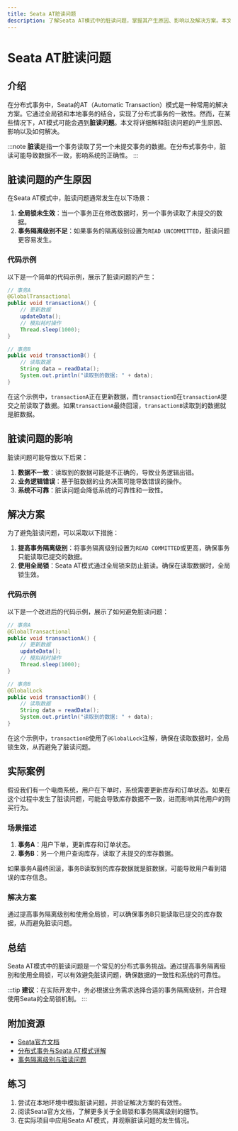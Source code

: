 ```yaml
---
title: Seata AT脏读问题
description: 了解Seata AT模式中的脏读问题，掌握其产生原因、影响以及解决方案。本文适合初学者，通过代码示例和实际案例帮助你深入理解。
---
```


# Seata AT脏读问题

## 介绍

在分布式事务中，Seata的AT（Automatic Transaction）模式是一种常用的解决方案。它通过全局锁和本地事务的结合，实现了分布式事务的一致性。然而，在某些情况下，AT模式可能会遇到**脏读问题**。本文将详细解释脏读问题的产生原因、影响以及如何解决。

:::note
**脏读**是指一个事务读取了另一个未提交事务的数据。在分布式事务中，脏读可能导致数据不一致，影响系统的正确性。
:::

## 脏读问题的产生原因

在Seata AT模式中，脏读问题通常发生在以下场景：

1. **全局锁未生效**：当一个事务正在修改数据时，另一个事务读取了未提交的数据。
2. **事务隔离级别不足**：如果事务的隔离级别设置为`READ UNCOMMITTED`，脏读问题更容易发生。

### 代码示例

以下是一个简单的代码示例，展示了脏读问题的产生：

```java
// 事务A
@GlobalTransactional
public void transactionA() {
    // 更新数据
    updateData();
    // 模拟耗时操作
    Thread.sleep(1000);
}

// 事务B
public void transactionB() {
    // 读取数据
    String data = readData();
    System.out.println("读取到的数据: " + data);
}
```

在这个示例中，`transactionA`正在更新数据，而`transactionB`在`transactionA`提交之前读取了数据。如果`transactionA`最终回滚，`transactionB`读取到的数据就是脏数据。

## 脏读问题的影响

脏读问题可能导致以下后果：

1. **数据不一致**：读取到的数据可能是不正确的，导致业务逻辑出错。
2. **业务逻辑错误**：基于脏数据的业务决策可能导致错误的操作。
3. **系统不可靠**：脏读问题会降低系统的可靠性和一致性。

## 解决方案

为了避免脏读问题，可以采取以下措施：

1. **提高事务隔离级别**：将事务隔离级别设置为`READ COMMITTED`或更高，确保事务只能读取已提交的数据。
2. **使用全局锁**：Seata AT模式通过全局锁来防止脏读。确保在读取数据时，全局锁生效。

### 代码示例

以下是一个改进后的代码示例，展示了如何避免脏读问题：

```java
// 事务A
@GlobalTransactional
public void transactionA() {
    // 更新数据
    updateData();
    // 模拟耗时操作
    Thread.sleep(1000);
}

// 事务B
@GlobalLock
public void transactionB() {
    // 读取数据
    String data = readData();
    System.out.println("读取到的数据: " + data);
}
```

在这个示例中，`transactionB`使用了`@GlobalLock`注解，确保在读取数据时，全局锁生效，从而避免了脏读问题。

## 实际案例

假设我们有一个电商系统，用户在下单时，系统需要更新库存和订单状态。如果在这个过程中发生了脏读问题，可能会导致库存数据不一致，进而影响其他用户的购买行为。

### 场景描述

1. **事务A**：用户下单，更新库存和订单状态。
2. **事务B**：另一个用户查询库存，读取了未提交的库存数据。

如果事务A最终回滚，事务B读取到的库存数据就是脏数据，可能导致用户看到错误的库存信息。

### 解决方案

通过提高事务隔离级别和使用全局锁，可以确保事务B只能读取已提交的库存数据，从而避免脏读问题。

## 总结

Seata AT模式中的脏读问题是一个常见的分布式事务挑战。通过提高事务隔离级别和使用全局锁，可以有效避免脏读问题，确保数据的一致性和系统的可靠性。

:::tip
**建议**：在实际开发中，务必根据业务需求选择合适的事务隔离级别，并合理使用Seata的全局锁机制。
:::

## 附加资源

- [Seata官方文档](https://seata.io/zh-cn/docs/overview/what-is-seata.html)
- [分布式事务与Seata AT模式详解](https://example.com/distributed-transaction-seata-at)
- [事务隔离级别与脏读问题](https://example.com/transaction-isolation-levels)

## 练习

1. 尝试在本地环境中模拟脏读问题，并验证解决方案的有效性。
2. 阅读Seata官方文档，了解更多关于全局锁和事务隔离级别的细节。
3. 在实际项目中应用Seata AT模式，并观察脏读问题的发生情况。
